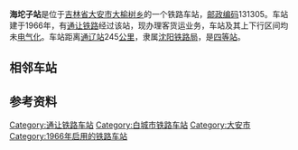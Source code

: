 {{noteTA
|1=zh-cn:始发车次; zh-hk:列車班次;
|2=zh-cn:车次; zh-hk:班次;
}}
{{Infobox China railway station
|车站名称 = 海坨子站
|图片 = 
|图片介绍 = 
|其他名称 = 
|车站名称拼音 = Haituozi
|车站英文名称 = Haituozi Railway Station
|车站代码 = 56915<ref>{{cite book|title=中华人民共和国铁路车站代码（GB/T 10302-2010）|publisher=中国标准出版社|year=2010|isbn=155066140495|ignore-isbn-error=true|pages=13}}</ref>
|电报码 = HZT<ref>{{cite book|author=铁道部电子计算技术中心, 铁道部运输局|title=铁路车站站名代码表：TMIS使用|publisher=中国铁道出版社|location=北京|year=1998|isbn=9787113030995|pages=140}}</ref>
|拼音码 = HTZ
|车站地址 = [[吉林省|吉林省]][[白城市|白城市]][[大安市|大安市]]
|坐标 = {{coord|45.268716|124.037413|display=inline,title}}
|归属 = [[沈阳铁路局|沈阳铁路局]]
|线路 = [[通让铁路|通让铁路]]
|车站等级 = [[四等站_(中铁)|四等站]]
}}
'''海坨子站'''是位于[[吉林省|吉林省]][[大安市|大安市]][[大榆树乡|大榆树乡]]的一个铁路车站，[[邮政编码|邮政编码]]131305。车站建于1966年，有[[通让铁路|通让铁路]]经过该站，现办理客货运业务，车站及其上下行区间均未[[电气化|电气化]]。车站距离[[通辽站|通辽站]]245[[公里|公里]]，隶属[[沈阳铁路局|沈阳铁路局]]，是[[四等站_(中铁)|四等站]]。

== 相邻车站 ==
{{start rail box|[[中国铁路|中国铁路]]}}
{{s-inop|[[月字井站|月字井站]]|{{站|通辽}}方向}}
{{s-line|[[通让铁路|通让铁路]]}}
{{s-inop|[[前榆站|前榆站]]|{{站|大庆西}}方向}}
{{end box}}

== 参考资料 ==
{{reflist}}

{{通让铁路}}
{{铁路车站小作品}}
{{吉林小作品}}

[[Category:通让铁路车站|Category:通让铁路车站]]
[[Category:白城市铁路车站|Category:白城市铁路车站]]
[[Category:大安市|Category:大安市]]
[[Category:1966年启用的铁路车站|Category:1966年启用的铁路车站]]